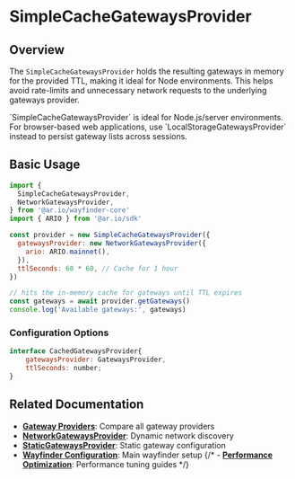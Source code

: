 
# SimpleCacheGatewaysProvider

## Overview

The `SimpleCacheGatewaysProvider` holds the resulting gateways in memory for the provided TTL, making it ideal for Node environments. This helps avoid rate-limits and unnecessary network requests to the underlying gateways provider.

<Tip title="Important">
`SimpleCacheGatewaysProvider` is ideal for Node.js/server environments. For browser-based web applications, use `LocalStorageGatewaysProvider` instead to persist gateway lists across sessions.
</Tip>

## Basic Usage

```javascript
import {
  SimpleCacheGatewaysProvider,
  NetworkGatewaysProvider,
} from '@ar.io/wayfinder-core'
import { ARIO } from '@ar.io/sdk'

const provider = new SimpleCacheGatewaysProvider({
  gatewaysProvider: new NetworkGatewaysProvider({
    ario: ARIO.mainnet(),
  }),
  ttlSeconds: 60 * 60, // Cache for 1 hour
})

// hits the in-memory cache for gateways until TTL expires
const gateways = await provider.getGateways()
console.log('Available gateways:', gateways)
```

### Configuration Options

```javascript
interface CachedGatewaysProvider{
    gatewaysProvider: GatewaysProvider,
    ttlSeconds: number;
}
```

## Related Documentation

- **[Gateway Providers](/wayfinder/core/gateway-providers)**: Compare all gateway providers
- **[NetworkGatewaysProvider](/wayfinder/core/gateway-providers/network)**: Dynamic network discovery
- **[StaticGatewaysProvider](/wayfinder/core/gateway-providers/static)**: Static gateway configuration
- **[Wayfinder Configuration](/wayfinder/core)**: Main wayfinder setup
  {/* - **[Performance Optimization](/wayfinder/core/performance)**: Performance tuning guides */}
